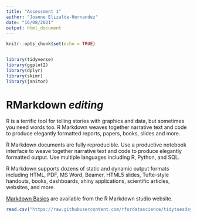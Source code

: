 ```yaml
---
title: "Assessment 1"
author: "Joanne Elizalde-Hernandez"
date: "16/08/2021"
output: html_document
---
```


```r
knitr::opts_chunk$set(echo = TRUE)


library(tidyverse)
library(ggplot2)
library(dplyr)
library(skimr)
library(janitor)
```

# RMarkdown ***editing***

R is a terrific tool for telling stories with graphics and data, but sometimes you need words too. R Markdown weaves together narrative text and code to produce elegantly formatted reports, papers, books, slides and more.

R Markdown documents are fully reproducible. Use a productive notebook interface to weave together narrative text and code to produce elegantly formatted output. Use multiple languages including R, Python, and SQL.

R Markdown supports dozens of static and dynamic output formats including HTML, PDF, MS Word, Beamer, HTML5 slides, Tufte-style handouts, books, dashboards, shiny applications, scientific articles, websites, and more.

[Markdown Basics](https://rmarkdown.rstudio.com/lesson-8.htm) are available from the R Markdown studio website.


```r
read.csv("https://raw.githubusercontent.com/rfordatascience/tidytuesday/master/data/2018/2018-09-04/fastfood_calories.csv")


```

